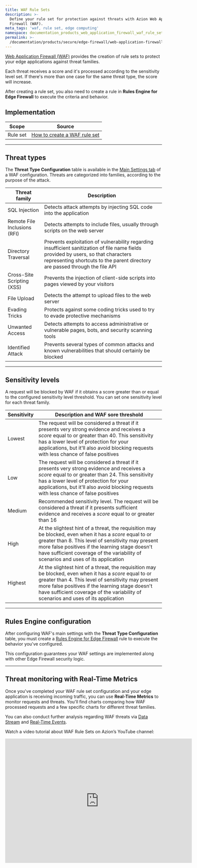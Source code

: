 ```yaml
---
title: WAF Rule Sets
description: >-
  Define your rule set for protection against threats with Azion Web Application
  Firewall (WAF).
meta_tags: 'waf, rule set, edge computing'
namespace: documentation_products_web_application_firewall_waf_rule_sets
permalink: >-
  /documentation/products/secure/edge-firewall/web-application-firewall/rules-set/
---
```



[Web Application Firewall (WAF)](/en/documentation/products/secure/edge-firewall/web-application-firewall/) provides the creation of rule sets to protect your edge applications against threat families.

Each threat receives a score and it's processed according to the sensitivity level set. If there's more than one case for the same threat type, the score will increase. 

After creating a rule set, you also need to create a rule in **Rules Engine for Edge Firewall** to execute the criteria and behavior.

## Implementation

| Scope | Source |
| ----- | ------ |
| Rule set | [How to create a WAF rule set](/en/documentation/products/guides/secure/create-waf-rule-set/) |

---

## Threat types

The **Threat Type Configuration** table is available in the [Main Settings tab](/en/documentation/products/secure/edge-firewall/web-application-firewall/#waf-main-settings) of a WAF configuration. Threats are categorized into families, according to the purpose of the attack.

| Threat family | Description |
| ------------- | ----------- |
| SQL Injection | Detects attack attempts by injecting SQL code into the application |
| Remote File Inclusions (RFI) | Detects attempts to include files, usually through scripts on the web server |
| Directory Traversal | Prevents exploitation of vulnerability regarding insufficient sanitization of file name fields provided by users, so that characters representing shortcuts to the parent directory are passed through the file API |
| Cross-Site Scripting (XSS) | Prevents the injection of client-side scripts into pages viewed by your visitors |
| File Upload | Detects the attempt to upload files to the web server |
| Evading Tricks | Protects against some coding tricks used to try to evade protective mechanisms |
| Unwanted Access | Detects attempts to access administrative or vulnerable pages, bots, and security scanning tools |
| Identified Attack | Prevents several types of common attacks and known vulnerabilities that should certainly be blocked |

---

## Sensitivity levels

A request will be blocked by WAF if it obtains a score greater than or equal to the configured sensitivity level threshold. You can set one sensitivity level for each threat family.

| Sensitivity | Description and WAF sore threshold |
| ----------- | ---------------------------------- |
| Lowest | The request will be considered a threat if it presents very strong evidence and receives a *score* equal to or greater than 40. This sensitivity has a lower level of protection for your applications, but it'll also avoid blocking requests with less chance of false positives |
| Low | The request will be considered a threat if it presents very strong evidence and receives a *score* equal to or greater than 24. This sensitivity has a lower level of protection for your applications, but it'll also avoid blocking requests with less chance of false positives |
| Medium | Recommended sensitivity level. The request will be considered a threat if it presents sufficient evidence and receives a *score* equal to or greater than 16 |
| High | At the slightest hint of a threat, the requisition may be blocked, even when it has a *score* equal to or greater than 8. This level of sensitivity may present more false positives if the learning stage doesn't have sufficient coverage of the variability of scenarios and uses of its application |
| Highest | At the slightest hint of a threat, the requisition may be blocked, even when it has a *score* equal to or greater than 4. This level of sensitivity may present more false positives if the learning stage doesn't have sufficient coverage of the variability of scenarios and uses of its application |

---

## Rules Engine configuration

After configuring WAF's main settings with the **Threat Type Configuration** table, you must create a [Rules Engine for Edge Firewall](/en/documentation/products/secure/edge-firewall/rules-engine/) rule to execute the behavior you've configured.

This configuration guarantees your WAF settings are implemented along with other Edge Firewall security logic.

<LinkButton link="/en/documentation/products/guides/secure/work-with-rules-engine/" label="go to create a rule guide" severity="secondary" />

---

## Threat monitoring with Real-Time Metrics

Once you've completed your WAF rule set configuration and your edge application is receiving incoming traffic, you can use **Real-Time Metrics** to monitor requests and threats. You'll find charts comparing how WAF processed requests and a few specific charts for different threat families.

<LinkButton link="/en/documentation/products/observe/real-time-metrics/#waf" label="go to real-time metrics reference" severity="secondary" />

You can also conduct further analysis regarding WAF threats via [Data Stream](/en/documentation/products/observe/data-stream/#edge-applications) and [Real-Time Events](/en/documentation/products/observe/real-time-events/#edge-applications).


Watch a video tutorial about WAF Rule Sets on Azion’s YouTube channel:

<iframe
   src="https://www.youtube.com/embed/nmnKwC_6Y0Y"
   title="WAF rules sets: an Introduction to Azion's WAF"
   loading="lazy"
   width="600"
   height="400"
   frameborder="0"
   allow="accelerometer; autoplay; clipboard-write; encrypted-media; gyroscope; picture-in-picture; web-share"
   allowfullscreen></iframe>



